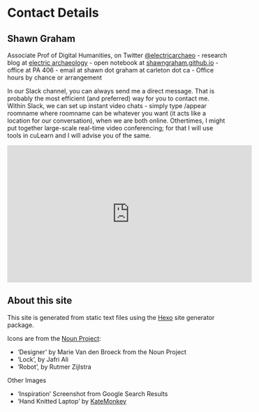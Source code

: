 # Contact Details

## Shawn Graham
Associate Prof of Digital Humanities, on Twitter [\@electricarchaeo](http://twitter.com/electricarchaeo)
- research blog at [electric archaeology](http://electricarchaeology.ca)
- open notebook at [shawngraham.github.io](http://shawngraham.github.io)
- office at PA 406
- email at shawn dot graham at carleton dot ca
- Office hours by chance or arrangement

In our Slack channel, you can always send me a direct message. That is probably the most efficient (and preferred) way for you to contact me. Within Slack, we can set up instant video chats - simply type /appear roomname where roomname can be whatever you want (it acts like a location for our conversation), when we are both online. Othertimes, I might put together large-scale real-time video conferencing; for that I will use tools in cuLearn and I will advise you of the same. 

<iframe width="560" height="315" src="https://www.youtube.com/embed/HaSblM-Qz3A" frameborder="0" allowfullscreen></iframe>

## About this site
This site is generated from static text files using the [Hexo](https://hexo.io) site generator package.

Icons are from the [Noun Project](https://thenounproject.com/):

- 'Designer' by Marie Van den Broeck from the Noun Project
- 'Lock', by Jafri Ali
- 'Robot', by Rutmer Zijlstra

Other Images

- 'Inspiration' Screenshot from Google Search Results
- 'Hand Knitted Laptop' by [KateMonkey](https://www.flickr.com/photos/katemonkey/5665916936)
